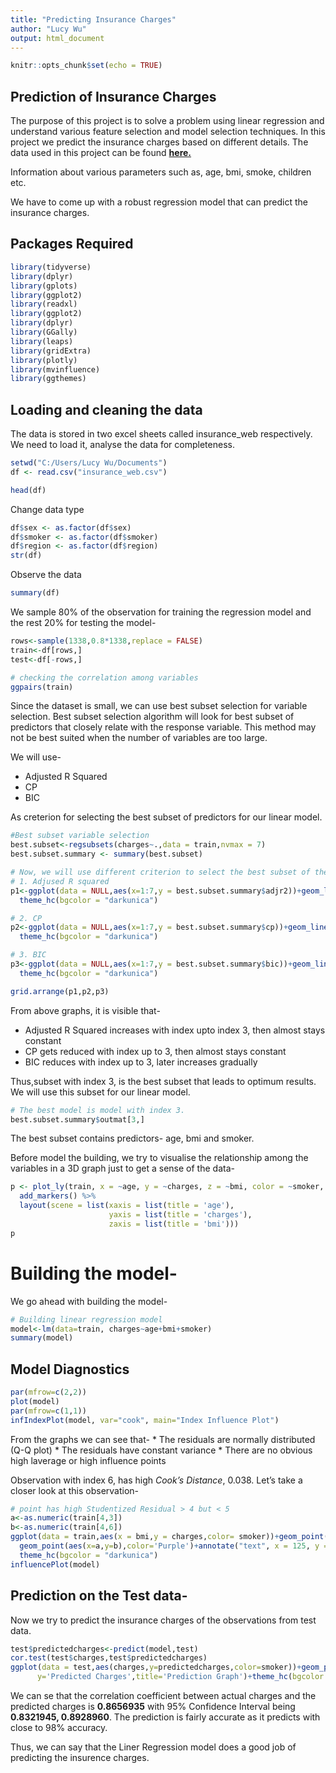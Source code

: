 ```yaml
---
title: "Predicting Insurance Charges"
author: "Lucy Wu"
output: html_document
---
```



```r
knitr::opts_chunk$set(echo = TRUE)
```

## Prediction of Insurance Charges

The purpose of this project is to solve a problem using linear regression and understand various feature selection and model selection techniques. In this project we predict the insurance charges based on different details.  The data used in this project can be found **[here.]()**

Information about various parameters such as, age, bmi, smoke, children etc. 

We have to come up with a robust regression model that can predict the insurance charges.

## Packages Required 
```r
library(tidyverse)
library(dplyr)
library(gplots)
library(ggplot2)
library(readxl)
library(ggplot2)
library(dplyr)
library(GGally)
library(leaps)
library(gridExtra)
library(plotly)
library(mvinfluence)
library(ggthemes)
```

## Loading and cleaning the data

The data is stored in two excel sheets called insurance_web respectively. We need to load it, analyse the data for completeness.

```r
setwd("C:/Users/Lucy Wu/Documents")
df <- read.csv("insurance_web.csv")
```

```r
head(df)
```

Change data type
```r
df$sex <- as.factor(df$sex)
df$smoker <- as.factor(df$smoker)
df$region <- as.factor(df$region)
str(df)
```
Observe the data
```r
summary(df)
```

We sample 80% of the observation for training the regression model and the rest 20% for testing the model-
```r
rows<-sample(1338,0.8*1338,replace = FALSE)
train<-df[rows,]
test<-df[-rows,]

# checking the correlation among variables
ggpairs(train) 
```

Since the dataset is small, we can use best subset selection for variable selection. Best subset selection algorithm will look for best subset of predictors that closely relate with the response variable. This method may not be best suited when the number of variables are too large.

We will use-

* Adjusted R Squared
* CP
* BIC

As creterion for selecting the best subset of predictors for our linear model.

```r
#Best subset variable selection
best.subset<-regsubsets(charges~.,data = train,nvmax = 7)
best.subset.summary <- summary(best.subset)

# Now, we will use different criterion to select the best subset of the predictors for our problem
# 1. Adjused R squared
p1<-ggplot(data = NULL,aes(x=1:7,y = best.subset.summary$adjr2))+geom_line(color='white')+labs(x='Index',y='Adjusted R Squared',title='Adjusted R Squared')+
  theme_hc(bgcolor = "darkunica")

# 2. CP
p2<-ggplot(data = NULL,aes(x=1:7,y = best.subset.summary$cp))+geom_line(color='white')+labs(x='Index',y='CP',title='CP')+
  theme_hc(bgcolor = "darkunica")

# 3. BIC
p3<-ggplot(data = NULL,aes(x=1:7,y = best.subset.summary$bic))+geom_line(color='white')+labs(x='Index',y='BIC',title='BIC')+
  theme_hc(bgcolor = "darkunica")

grid.arrange(p1,p2,p3)
```

From above graphs, it is visible that-

* Adjusted R Squared increases with index upto index 3, then almost stays constant
* CP gets reduced with index up to 3, then almost stays constant
* BIC reduces with index up to 3, later increases gradually

Thus,subset with index 3, is the best subset that leads to optimum results. We will use this subset for our linear model.

```r
# The best model is model with index 3.
best.subset.summary$outmat[3,]
```

The best subset contains predictors- age, bmi and smoker.

Before model the building, we try to visualise the relationship among the variables in a 3D graph just to get a sense of the data-

```r
p <- plot_ly(train, x = ~age, y = ~charges, z = ~bmi, color = ~smoker, colors = c('red', 'blue'),alpha=0.5) %>%
  add_markers() %>%
  layout(scene = list(xaxis = list(title = 'age'),
                      yaxis = list(title = 'charges'),
                      zaxis = list(title = 'bmi')))
p
```

# Building the model-
We go ahead with building the model-

```r
# Building linear regression model
model<-lm(data=train, charges~age+bmi+smoker)
summary(model)
```

## Model Diagnostics
```r
par(mfrow=c(2,2))
plot(model)
par(mfrow=c(1,1))
infIndexPlot(model, var="cook", main="Index Influence Plot")
```
From the graphs we can see that-
* The residuals are normally distributed (Q-Q plot)
* The residuals have constant variance
* There are no obvious high laverage or high influence points

Observation with index 6, has high *Cook's Distance*, 0.038. Let's take a closer look at this observation-
```r
# point has high Studentized Residual > 4 but < 5
a<-as.numeric(train[4,3])
b<-as.numeric(train[4,6])
ggplot(data = train,aes(x = bmi,y = charges,color= smoker))+geom_point()+geom_smooth(method='lm')+
  geom_point(aes(x=a,y=b),color='Purple')+annotate("text", x = 125, y = 5400, label = "Possible Outlier",col='Purple')+
  theme_hc(bgcolor = "darkunica")
influencePlot(model)
```



## Prediction on the Test data-

Now we try to predict the insurance charges of the observations from test data. 
```r
test$predictedcharges<-predict(model,test)
cor.test(test$charges,test$predictedcharges)
ggplot(data = test,aes(charges,y=predictedcharges,color=smoker))+geom_point()+labs(x='Actual Charges',
      y='Predicted Charges',title='Prediction Graph')+theme_hc(bgcolor = "darkunica")
```

We can se that the correlation coefficient between actual charges and the predicted charges is **0.8656935** with 95% Confidence Interval being **0.8321945, 0.8928960**. The prediction is fairly accurate as it predicts with close to 98% accuracy. 

Thus, we can say that the Liner Regression model does a good job of predicting the insurence charges.
